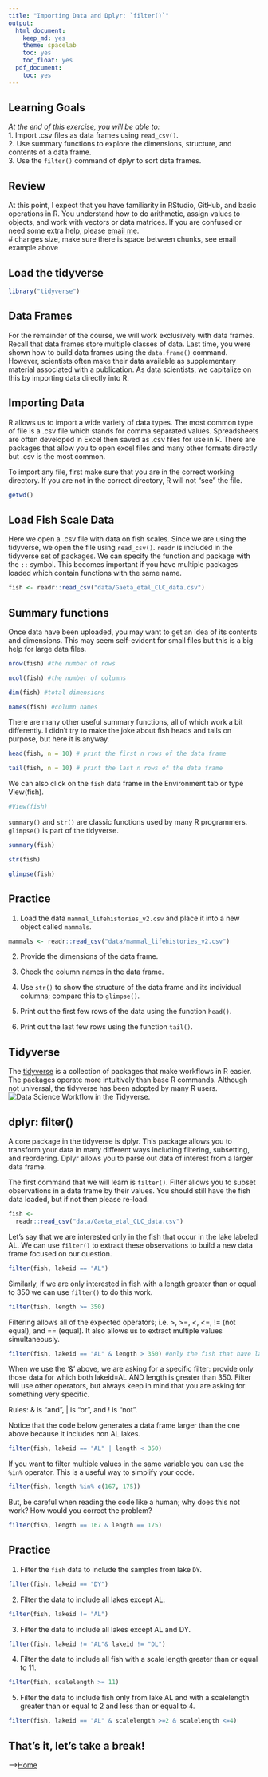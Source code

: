 ```yaml
---
title: "Importing Data and Dplyr: `filter()`"
output:
  html_document: 
    keep_md: yes
    theme: spacelab
    toc: yes
    toc_float: yes
  pdf_document:
    toc: yes
---
```


## Learning Goals
*At the end of this exercise, you will be able to:*    
1. Import .csv files as data frames using `read_csv()`.  
2. Use summary functions to explore the dimensions, structure, and contents of a data frame.  
3. Use the `filter()` command of dplyr to sort data frames.  

## Review
At this point, I expect that you have familiarity in RStudio, GitHub, and basic operations in R. You understand how to do arithmetic, assign values to objects, and work with vectors or data matrices. If you are confused or need some extra help, please [email me](mailto: jmledford@ucdavis.edu).  
# changes size, make sure there is space between chunks, see email example above

## Load the tidyverse
```r
library("tidyverse")
```

## Data Frames
For the remainder of the course, we will work exclusively with data frames. Recall that data frames store multiple classes of data. Last time, you were shown how to build data frames using the `data.frame()` command. However, scientists often make their data available as supplementary material associated with a publication. As data scientists, we capitalize on this by importing data directly into R.  

## Importing Data
R allows us to import a wide variety of data types. The most common type of file is a .csv file which stands for comma separated values. Spreadsheets are often developed in Excel then saved as .csv files for use in R. There are packages that allow you to open excel files and many other formats directly but .csv is the most common.  

To import any file, first make sure that you are in the correct working directory. If you are not in the correct directory, R will not "see" the file.
```r
getwd()
```

## Load Fish Scale Data
Here we open a .csv file with data on fish scales. Since we are using the tidyverse, we open the file using `read_csv()`. `readr` is included in the tidyverse set of packages. We can specify the function and package with the `::` symbol. This becomes important if you have multiple packages loaded which contain functions with the same name. 
```r
fish <- readr::read_csv("data/Gaeta_etal_CLC_data.csv")
```

## Summary functions
Once data have been uploaded, you may want to get an idea of its contents and dimensions. This may seem self-evident for small files but this is a big help for large data files.
```r
nrow(fish) #the number of rows
```

```r
ncol(fish) #the number of columns
```

```r
dim(fish) #total dimensions
```

```r
names(fish) #column names
```

There are many other useful summary functions, all of which work a bit differently. I didn't try to make the joke about fish heads and tails on purpose, but here it is anyway.
```r
head(fish, n = 10) # print the first n rows of the data frame
```

```r
tail(fish, n = 10) # print the last n rows of the data frame
```

We can also click on the `fish` data frame in the Environment tab or type View(fish).
```r
#View(fish)
```

`summary()` and `str()` are classic functions used by many R programmers. `glimpse()` is part of the tidyverse.
```r
summary(fish)
```

```r
str(fish)
```

```r
glimpse(fish)
```

## Practice
1. Load the data `mammal_lifehistories_v2.csv` and place it into a new object called `mammals`.
```r
mammals <- readr::read_csv("data/mammal_lifehistories_v2.csv")
```

2. Provide the dimensions of the data frame.

3. Check the column names in the data frame. 

4. Use `str()` to show the structure of the data frame and its individual columns; compare this to `glimpse()`. 

5. Print out the first few rows of the data using the function `head()`.  

6. Print out the last few rows using the function `tail()`.

## Tidyverse
The [tidyverse](www.tidyverse.org) is a collection of packages that make workflows in R easier. The packages operate more intuitively than base R commands. Although not universal, the tidyverse has been adopted by many R users.  
![*Data Science Workflow in the Tidyverse.*](tidyverse1.png)  

## dplyr: filter()
A core package in the tidyverse is dplyr. This package allows you to transform your data in many different ways including filtering, subsetting, and reordering. Dplyr allows you to parse out data of interest from a larger data frame.  

The first command that we will learn is `filter()`. Filter allows you to subset observations in a data frame by their values. You should still have the fish data loaded, but if not then please re-load.  
```r
fish <- 
  readr::read_csv("data/Gaeta_etal_CLC_data.csv")
```

Let's say that we are interested only in the fish that occur in the lake labeled AL. We can use `filter()` to extract these observations to build a new data frame focused on our question.
```r
filter(fish, lakeid == "AL")
```

Similarly, if we are only interested in fish with a length greater than or equal to 350 we can use `filter()` to do this work.
```r
filter(fish, length >= 350)
```

Filtering allows all of the expected operators; i.e. >, >=, <, <=, != (not equal), and == (equal).  It also allows us to extract multiple values simultaneously.
```r
filter(fish, lakeid == "AL" & length > 350) #only the fish that have lakeid AL AND length >350
```

When we use the '&' above, we are asking for a specific filter: provide only those data for which both lakeid=AL AND length is greater than 350. Filter will use other operators, but always keep in mind that you are asking for something very specific.  

Rules: & is "and", | is "or", and ! is "not".  

Notice that the code below generates a data frame larger than the one above because it includes non AL lakes.
```r
filter(fish, lakeid == "AL" | length < 350)
```

If you want to filter multiple values in the same variable you can use the `%in%` operator. This is a useful way to simplify your code.
```r
filter(fish, length %in% c(167, 175))
```

But, be careful when reading the code like a human; why does this not work? How would you correct the problem?
```r
filter(fish, length == 167 & length == 175)
```

## Practice
1. Filter the `fish` data to include the samples from lake `DY`.
```r
filter(fish, lakeid == "DY")
```


2. Filter the data to include all lakes except AL.
```r
filter(fish, lakeid != "AL")
```


3. Filter the data to include all lakes except AL and DY.
```r
filter(fish, lakeid != "AL"& lakeid != "DL")
```


4. Filter the data to include all fish with a scale length greater than or equal to 11.
```r
filter(fish, scalelength >= 11)
```


5. Filter the data to include fish only from lake AL and with a scalelength greater than or equal to 2 and less than or equal to 4.
```r
filter(fish, lakeid == "AL" & scalelength >=2 & scalelength <=4)
```


## That's it, let's take a break!   

-->[Home](https://jmledford3115.github.io/datascibiol/)